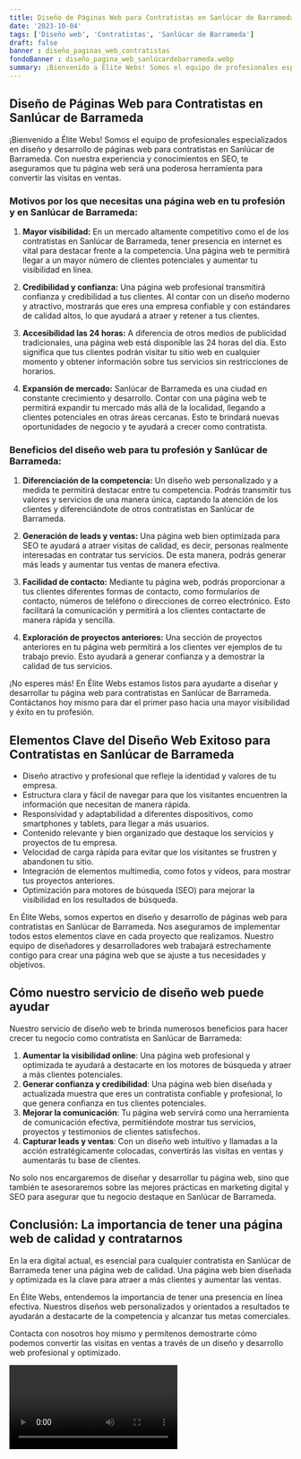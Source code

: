 ```yaml
---
title: Diseño de Páginas Web para Contratistas en Sanlúcar de Barrameda
date: '2023-10-04'
tags: ['Diseño web', 'Contratistas', 'Sanlúcar de Barrameda']
draft: false
banner : diseño_paginas_web_contratistas
fondoBanner : diseño_pagina_web_sanlúcardebarrameda.webp
summary: ¡Bienvenido a Élite Webs! Somos el equipo de profesionales especializados en diseño y desarrollo de páginas web para contratistas en Sanlúcar de Barrameda. Con nuestra experiencia y conocimientos en SEO, te aseguramos que tu página web será una poderosa herramienta para convertir las visitas en ventas.
---
```


## Diseño de Páginas Web para Contratistas en Sanlúcar de Barrameda

¡Bienvenido a Élite Webs! Somos el equipo de profesionales especializados en diseño y desarrollo de páginas web para contratistas en Sanlúcar de Barrameda. Con nuestra experiencia y conocimientos en SEO, te aseguramos que tu página web será una poderosa herramienta para convertir las visitas en ventas.

### Motivos por los que necesitas una página web en tu profesión y en Sanlúcar de Barrameda:
1. **Mayor visibilidad:** En un mercado altamente competitivo como el de los contratistas en Sanlúcar de Barrameda, tener presencia en internet es vital para destacar frente a la competencia. Una página web te permitirá llegar a un mayor número de clientes potenciales y aumentar tu visibilidad en línea.

2. **Credibilidad y confianza:** Una página web profesional transmitirá confianza y credibilidad a tus clientes. Al contar con un diseño moderno y atractivo, mostrarás que eres una empresa confiable y con estándares de calidad altos, lo que ayudará a atraer y retener a tus clientes.

3. **Accesibilidad las 24 horas:** A diferencia de otros medios de publicidad tradicionales, una página web está disponible las 24 horas del día. Esto significa que tus clientes podrán visitar tu sitio web en cualquier momento y obtener información sobre tus servicios sin restricciones de horarios. 

4. **Expansión de mercado:** Sanlúcar de Barrameda es una ciudad en constante crecimiento y desarrollo. Contar con una página web te permitirá expandir tu mercado más allá de la localidad, llegando a clientes potenciales en otras áreas cercanas. Esto te brindará nuevas oportunidades de negocio y te ayudará a crecer como contratista.

### Beneficios del diseño web para tu profesión y Sanlúcar de Barrameda:
1. **Diferenciación de la competencia:** Un diseño web personalizado y a medida te permitirá destacar entre tu competencia. Podrás transmitir tus valores y servicios de una manera única, captando la atención de los clientes y diferenciándote de otros contratistas en Sanlúcar de Barrameda.

2. **Generación de leads y ventas:** Una página web bien optimizada para SEO te ayudará a atraer visitas de calidad, es decir, personas realmente interesadas en contratar tus servicios. De esta manera, podrás generar más leads y aumentar tus ventas de manera efectiva.

3. **Facilidad de contacto:** Mediante tu página web, podrás proporcionar a tus clientes diferentes formas de contacto, como formularios de contacto, números de teléfono o direcciones de correo electrónico. Esto facilitará la comunicación y permitirá a los clientes contactarte de manera rápida y sencilla.

4. **Exploración de proyectos anteriores:** Una sección de proyectos anteriores en tu página web permitirá a los clientes ver ejemplos de tu trabajo previo. Esto ayudará a generar confianza y a demostrar la calidad de tus servicios.

¡No esperes más! En Élite Webs estamos listos para ayudarte a diseñar y desarrollar tu página web para contratistas en Sanlúcar de Barrameda. Contáctanos hoy mismo para dar el primer paso hacia una mayor visibilidad y éxito en tu profesión.

<GifSeo />

<Cta />

## Elementos Clave del Diseño Web Exitoso para Contratistas en Sanlúcar de Barrameda

- Diseño atractivo y profesional que refleje la identidad y valores de tu empresa.
- Estructura clara y fácil de navegar para que los visitantes encuentren la información que necesitan de manera rápida.
- Responsividad y adaptabilidad a diferentes dispositivos, como smartphones y tablets, para llegar a más usuarios.
- Contenido relevante y bien organizado que destaque los servicios y proyectos de tu empresa.
- Velocidad de carga rápida para evitar que los visitantes se frustren y abandonen tu sitio.
- Integración de elementos multimedia, como fotos y vídeos, para mostrar tus proyectos anteriores.
- Optimización para motores de búsqueda (SEO) para mejorar la visibilidad en los resultados de búsqueda.

En Élite Webs, somos expertos en diseño y desarrollo de páginas web para contratistas en Sanlúcar de Barrameda. Nos aseguramos de implementar todos estos elementos clave en cada proyecto que realizamos. Nuestro equipo de diseñadores y desarrolladores web trabajará estrechamente contigo para crear una página web que se ajuste a tus necesidades y objetivos.

## Cómo nuestro servicio de diseño web puede ayudar

Nuestro servicio de diseño web te brinda numerosos beneficios para hacer crecer tu negocio como contratista en Sanlúcar de Barrameda:

1. **Aumentar la visibilidad online**: Una página web profesional y optimizada te ayudará a destacarte en los motores de búsqueda y atraer a más clientes potenciales.
2. **Generar confianza y credibilidad**: Una página web bien diseñada y actualizada muestra que eres un contratista confiable y profesional, lo que genera confianza en tus clientes potenciales.
3. **Mejorar la comunicación**: Tu página web servirá como una herramienta de comunicación efectiva, permitiéndote mostrar tus servicios, proyectos y testimonios de clientes satisfechos.
4. **Capturar leads y ventas**: Con un diseño web intuitivo y llamadas a la acción estratégicamente colocadas, convertirás las visitas en ventas y aumentarás tu base de clientes.

No solo nos encargaremos de diseñar y desarrollar tu página web, sino que también te asesoraremos sobre las mejores prácticas en marketing digital y SEO para asegurar que tu negocio destaque en Sanlúcar de Barrameda.

## Conclusión: La importancia de tener una página web de calidad y contratarnos

En la era digital actual, es esencial para cualquier contratista en Sanlúcar de Barrameda tener una página web de calidad. Una página web bien diseñada y optimizada es la clave para atraer a más clientes y aumentar las ventas.

En Élite Webs, entendemos la importancia de tener una presencia en línea efectiva. Nuestros diseños web personalizados y orientados a resultados te ayudarán a destacarte de la competencia y alcanzar tus metas comerciales.

Contacta con nosotros hoy mismo y permítenos demostrarte cómo podemos convertir las visitas en ventas a través de un diseño y desarrollo web profesional y optimizado.

<Video />

<CtaBot job='Contratistas' city='Sanlúcar de Barrameda'/>

<Gmaps query='Sanlúcar de Barrameda+españa+maps' />